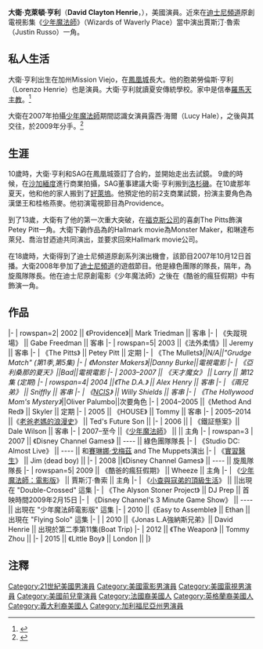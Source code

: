 {{noteTA
|T=zh-cn:戴维·亨利; zh-tw:大衛·亨利;
|1=zh-cn:戴维; zh-tw:大衛;
}}
{{blpsource|time=2010-08-15T08:44:15+00:00}}
{{藝人
| Name = 大衛·亨利
| Img = David Henrie 2010 alt.jpg
| Background = 男藝人
| Birth_name = David Clayton Henrie
| Born ={{birth date and age|mf=yes|1989|7|11}}<br /> [[美國|美國]][[加州|加州]][[米申维耶霍_(加利福尼亚州)|米申维耶霍]]
| Origin = [[美國|美國]][[加州|加州]][[米申维耶霍_(加利福尼亚州)|米申维耶霍]]
| Genre = 
| Instrument = 
| Occupation = 演員
| Years_active = 2002年至今
| Associated_acts = [[賽琳娜·戈梅茲|賽琳娜·戈梅茲]]
}}

'''大衛·克萊頓·亨利'''（'''David Clayton Henrie'''，{{bd|1989年|7月11日}}），美國演員。近來在[[迪士尼頻道|迪士尼頻道]]原創電視影集《[[少年魔法師|少年魔法師]]》（Wizards of Waverly Place）當中演出賈斯汀·魯索（Justin Russo）一角。

== 私人生活 ==
大衛·亨利出生在加州Mission Viejo，在[[鳳凰城|鳳凰城]]長大。他的胞弟勞倫斯·亨利（Lorenzo Henrie）也是演員。大衛·亨利就讀夏安傳統學校。家中是信奉[[天主教會|羅馬天主教]]。<ref>{{cite web |url=http://www.davidhenrie.com/fans/about_me.php/ |title=存档副本 |accessdate=2010-08-15 |deadurl=yes |archiveurl=https://web.archive.org/web/20100816155821/http://www.davidhenrie.com/fans/about_me.php |archivedate=2010-08-16 }}</ref> 

大衛在2007年拍攝[[少年魔法師|少年魔法師]]期間認識女演員露西·海爾（Lucy Hale），之後與其交往，於2009年分手。<ref>{{Cite web |url=http://allyourdisneygossip.wordpress.com/2010/05/17/david-henrie-elle-mclemore-terre-sushi-twosome/ |title=存档副本 |access-date=2010-08-15 |archive-date=2019-12-08 |archive-url=https://web.archive.org/web/20191208080509/https://allyourdisneygossip.wordpress.com/2010/05/17/david-henrie-elle-mclemore-terre-sushi-twosome/ |dead-url=no }}</ref>

== 生涯 ==
10歲時，大衛·亨利和SAG在鳳凰城簽訂了合約，並開始走出去試鏡。 9歲的時候，在[[沙加緬度|沙加緬度]]進行商業拍攝，SAG董事建議大衛·亨利搬到[[洛杉磯|洛杉磯]]。在10歲那年夏天，他和他的家人搬到了[[好萊塢|好萊塢]]。他預定他的前2支商業試鏡，扮演主要角色為漢堡王和桂格燕麥。他初演電視節目為Providence。 

到了13歲，大衛有了他的第一次重大突破，在[[福克斯公司|福克斯公司]]的喜劇The Pitts飾演 Petey Pitt一角。大衛下齣作品為的Hallmark movie為Monster Maker，和琳達布萊兒、喬治甘迺迪共同演出，並要求回來Hallmark movie公司。 

在18歲時，大衛得到了迪士尼頻道原創系列演出機會，該節目2007年10月12日首播。大衛2008年參加了[[迪士尼頻道|迪士尼頻道]]的遊戲節目。他是綠色團隊的隊長，隔年，為旋風隊隊長。他在迪士尼原創電影《少年魔法師》之後在《酷爸的瘋狂假期》中有飾演一角。

== 作品 ==
{{filmography table begin|年份|名稱|角色|備註}}
|-
| rowspan=2| 2002 || 《Providence》|| Mark Triedman || 客串
|-
| 《失蹤現場》 || Gabe Freedman || 客串
|-
| rowspan=5| 2003 ||《法外柔情》|| Jeremy || 客串
|-
| 《The Pitts》 || Petey Pitt || 定期
|-
| 《The Mullets》''||N/A||"Grudge Match" (第1季,第5集)
|-
| 《Monster Makers》||Danny Burke||電視電影
|-
| 《亞利桑那的夏天》||Bad||電視電影
|-
| 2003–2007 || 《天才魔女》 || Larry || 第12集 (定期)
|-
| rowspan=4| 2004 ||《The D.A.》 || Alex Henry || 客串
|-
| 《兩兄弟》 || Sniffly || 客串
|-
| 《[[NCIS|NCIS]]》 || Willy Shields || 客串
|-
| 《The Hollywood Mom's Mystery》''||Oliver Palumbo||次要角色
|-
| 2004–2005 ||《Method And Red》 || Skyler || 定期
|-
| 2005 || 《HOUSE》 || Tommy || 客串
|-
| 2005–2014 ||《[[老爸老媽的浪漫史|老爸老媽的浪漫史]]》 || Ted's Future Son || 
|-
| 2006 || | 《鐵証懸案》|| Dale Wilson || 客串
|-
| 2007–至今 ||《[[少年魔法師|少年魔法師]]》 || {{le|賈斯汀·魯索|List of Wizards of Waverly Place characters#Justin Russo}} || 主角
|-
| rowspan=3 | 2007 || 《Disney Channel Games》 || ---- || 綠色團隊隊長
|-
| 《Studio DC: Almost Live》 || ---- || 和[[賽琳娜·戈梅茲|賽琳娜·戈梅茲]] and The Muppets演出
|-
| 《[[實習醫生|實習醫生]]》 || Jim (dead boy) || 
|-
| 2008 ||《Disney Channel Games》 || ---- || 旋風隊隊長
|-
| rowspan=5| 2009 || 《酷爸的瘋狂假期》 || Wheeze || 主角
|-
| 《[[少年魔法師：電影版|少年魔法師：電影版]]》 || 賈斯汀·魯索 || 主角
|-
| 《[[小查與寇弟的頂級生活|小查與寇弟的頂級生活]]》 || ||出現在 "Double-Crossed" 這集
|-
| 《The Alyson Stoner Project》 || DJ Prep || 首映時間2009年2月15日 
|-
| 《Disney Channel's 3 Minute Game Show》 || ---- || 出現在 "少年魔法師電影版" 這集
|-
| 2010 ||《Easy to Assemble》 || Ethan || 出現在 "Flying Solo" 這集
|-
| | 2010 ||《Jonas L.A強納斯兄弟》|| David Henrie || 出現於第二季第11集(Boat Trip)
|-
| 2012 || 《The Weapon》 || Tommy Zhou || 
|-
| 2015 || 《Little Boy》 || London || 
|}

== 注釋 ==
<references />

{{Authority control}}
{{DEFAULTSORT:Henrie, David}}
[[Category:21世紀美國男演員|Category:21世紀美國男演員]]
[[Category:美國電影男演員|Category:美國電影男演員]]
[[Category:美國電視男演員|Category:美國電視男演員]]
[[Category:美國前兒童演員|Category:美國前兒童演員]]
[[Category:法國裔美國人|Category:法國裔美國人]]
[[Category:英格蘭裔美國人|Category:英格蘭裔美國人]]
[[Category:義大利裔美國人|Category:義大利裔美國人]]
[[Category:加利福尼亞州男演員|Category:加利福尼亞州男演員]]